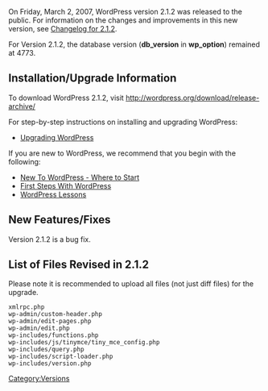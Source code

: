 On Friday, March 2, 2007, WordPress version 2.1.2 was released to the public. For information on the changes and improvements in this new version, see [[Changelog/2.1.2|Changelog for 2.1.2]].  

For Version 2.1.2, the database version ('''db_version''' in '''wp_option''') remained at 4773.

==Installation/Upgrade Information==
To download WordPress 2.1.2, visit http://wordpress.org/download/release-archive/

For step-by-step instructions on installing and upgrading WordPress:

* [[Upgrading WordPress]]

If you are new to WordPress, we recommend that you begin with the following:
* [[New To WordPress - Where to Start]]
* [[First Steps With WordPress]]
* [[WordPress Lessons]]

==New Features/Fixes==
Version 2.1.2 is a bug fix.

==List of Files Revised in 2.1.2==
Please note it is recommended to upload all files (not just diff files) for the upgrade.

<pre>
xmlrpc.php
wp-admin/custom-header.php
wp-admin/edit-pages.php
wp-admin/edit.php
wp-includes/functions.php
wp-includes/js/tinymce/tiny_mce_config.php
wp-includes/query.php
wp-includes/script-loader.php
wp-includes/version.php
</pre>

{{Versions}}

[[Category:Versions]]